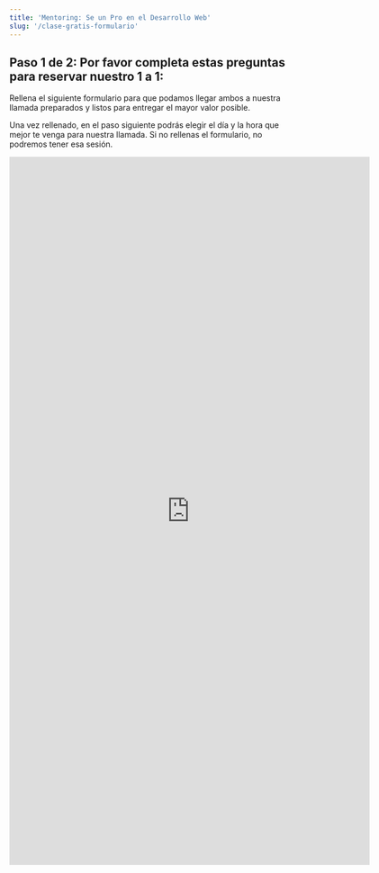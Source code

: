 ```yaml
---
title: 'Mentoring: Se un Pro en el Desarrollo Web'
slug: '/clase-gratis-formulario'
---
```


## Paso 1 de 2: Por favor completa estas preguntas para reservar nuestro 1 a 1:

Rellena el siguiente formulario para que podamos llegar ambos a nuestra llamada preparados y listos para entregar el mayor valor posible.

Una vez rellenado, en el paso siguiente podrás elegir el día y la hora que mejor te venga para nuestra llamada. Si no rellenas el formulario, no podremos tener esa sesión.

<iframe src="https://docs.google.com/forms/d/e/1FAIpQLSeJimOkwqSqmoG1GyhRCjVORuR4DhQikJZrCp2M_xdsRNl00g/viewform?embedded=true" width="640" height="1259" frameborder="0" marginheight="0" marginwidth="0">Loading…</iframe>